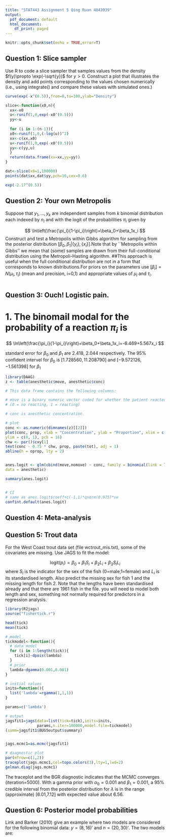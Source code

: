 ```yaml
---
title: "STAT443 Assignment 5 Qing Ruan 4043939"
output:
  pdf_document: default
  html_document:
    df_print: paged
---
```


```r
knitr::opts_chunk$set(echo = TRUE,error=T)
```


## Question 1: Slice sampler
Use R to code a slice sampler that samples values from the density $f(y)\propto \exp(-\sqrt{y})$ for $y>0$. Construct a plot that illustrates the density and add points corresponding to the values chosen numerically (i.e., using integrate() and compare these values with simulated ones.) 

```r
curve(exp(-x^(0.5)),from=0,to=100,ylab="Density")

slice<-function(x0,n){
  xx<-x0
  u<-runif(1,0,exp(-x0^(0.5)))
  yy<-u
  
  for (i in 1:(n-1)){
  x0<-runif(1,0,(-log(u))^2)
  xx<-c(xx,x0)
  u<-runif(1,0,exp(-x0^(0.5)))
  yy<-c(yy,u)
  }
  return(data.frame(xx=xx,yy=yy))
}

dat<-slice(x0=1,100000)
points(dat$xx,dat$yy,pch=16,cex=0.6)

exp(-2.17^(0.5))

```




## Question 2: Your own Metropolis
Suppose that $y_1,...,y_k$ are independent samples from $k$ binomial distribution each indexed by $n_i$ and with the logit of the probabilities $\pi_i$ given by

$$
\ln\left(\frac{\pi_i}{1-\pi_i}\right)=\beta_0+\beta_1x_i
$$
Construct and test a Metropolis within Gibbs algorithm for sampling from the posterior distribution $[\beta_0,\beta_1|\{y_i\},\{x_i\}]$.Note that by ``Metropolis within Gibbs'' we mean that (some) samples are drawn from their full-conditional distribution using the Metropoli-Hasting algorithm. ##This approach is useful when the full conditional distribution are not in a form that corresponds to known distributions.For priors on the parameters use $[\beta_i]=N(\mu_i,\tau_i)$ (mean and precision, i=0,1) and appropriate values of $\mu_i$ and $\tau_i$.
```r

```


                          
## Question 3: Ouch! Logistic pain.

# 1. The binomail modal for the probability of a reaction $\pi_i$ is 

$$
\ln\left(\frac{\pi_i}{1-\pi_i}\right)=\beta_0+\beta_1x_i=-6.469+5.567x_i
$$
                          
standard error for $\beta_0$ and $\beta_1$ are 2.418, 2.044 respectively. The 95\% confident intervel for $\beta_0$ is $[1.728560,11.208790]$ and $[-9.572126 ,-1.561398]$ for $\beta_1$
                          

```r
library(DAAG)
z <- table(anesthetic$move, anesthetic$conc)

# This data frame contains the following columns:

# move is a binary numeric vector coded for whether the patient reacted 
# (0 = no reacting, 1 = reacting)

# conc is anesthetic concentration

# plot
conc <- as.numeric(dimnames(z)[[2]])
plot(conc, prop, xlab = "Concentration", ylab = "Proportion", xlim = c(.5,2.5),
ylim = c(0, 1), pch = 16)
chw <- par()$cxy[1]
text(conc - 0.75 * chw, prop, paste(tot), adj = 1)
abline(h = oprop, lty = 2)


anes.logit <- glm(cbind(move,nomove) ~ conc, family = binomial(link = logit),
data = anesthetic)

summary(anes.logit)


# CI
# same as anes.logit$coeff+c(-1,1)*qnorm(0.975)*se
confint.default(anes.logit)                              

```




## Question 4: Meta-analysis


## Question 5: Trout data
For the West Coast trout data set (file wctrout_mis.txt), some of the covariates are missing. Use JAGS to fit the model:

$$
\text{logit}(p_i)=\beta_0+\beta_1S_i+\beta_2L_i+\beta_3S_iL_i
$$
where $S_i$ is the indicator for the sex of the fish (0=male,1=female) and $L_i$ is its standardised length. Also predict the missing sex for fish 1 and the missing length for fish 2. Note that the lengths have been standardised already and that there are 1961 fish in the file. \textbf{Hint} you will need to model both length and sex, something not normally required for predictors in a regression analysis.


```r
library(R2jags)
source("fishertick.r")
```

```r
head(tick)
mean(tick)

# model
tickmodel<-function(){
  # data model 
  for (i in 1:length(tick)){
    tick[i]~dpois(lambda)
  }
  # prior 
  lambda~dgamma(0.001,0.001)
}

# initial values 
inits=function(){
  list('lambda'=rgamma(1,1,1))
}

params=c('lambda')

# output
jagsfit1=jags(data=list(tick=tick),inits=inits,
              params,n.iter=100000,model.file=tickmodel)
(summ=jagsfit1$BUGSoutput$summary)


jags.mcmc1=as.mcmc(jagsfit1)

# diagnostic plot
par(mfrow=c(1,2))
traceplot(jags.mcmc1,col=topo.colors(3),lty=1,lwd=2)
gelman.diag(jags.mcmc1)
```

The traceplot and the BGR diagnostic indicates that the MCMC converges (iteration=5000). With a gamma prior with $\alpha_0=0.001$ and $\beta_1=0.001$, a 95% credible interval from the posterior distribution for $\lambda$ is in the range (approximate) [6.01,7.12] with expected value about 6.56.


## Question 6: Posterior model probabilities
Link and Barker (2010) give an example where two models are considered for the following binomial data: $y=(8,16)'$ and $n=(20,30)'$. The two models are:


